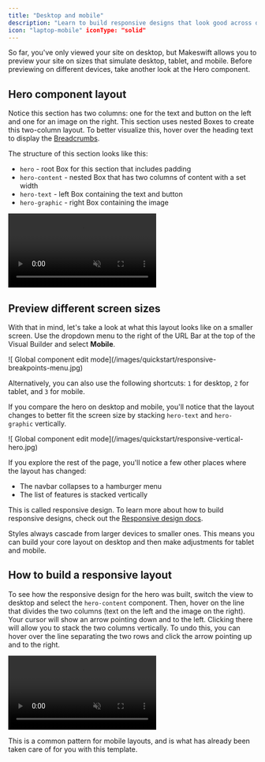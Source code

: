 ```yaml
---
title: "Desktop and mobile"
description: "Learn to build responsive designs that look good across desktop and mobile devices."
icon: "laptop-mobile" iconType: "solid"
---
```


So far, you've only viewed your site on desktop, but Makeswift allows you to preview your site on sizes that simulate desktop, tablet, and mobile. Before previewing on different devices, take another look at the Hero component.

## Hero component layout

Notice this section has two columns: one for the text and button on the left and one for an image on the right. This section uses nested Boxes to create this two-column layout. To better visualize this, hover over the heading text to display the [Breadcrumbs](/product/layouts#selecting-components).

The structure of this section looks like this:

- `hero` - root Box for this section that includes padding
- `hero-content` - nested Box that has two columns of content with a set width
- `hero-text` - left Box containing the text and button
- `hero-graphic` - right Box containing the image

<Frame>
  <video
    autoPlay
    muted
    loop
    playsInline
    title="Components and properties"
    className="w-full aspect-video"
    src="/images/quickstart/breadcrumbs.mp4"
  ></video>
</Frame>

## Preview different screen sizes

With that in mind, let's take a look at what this layout looks like on a smaller screen. Use the dropdown menu to the right of the URL Bar at the top of the Visual Builder and select **Mobile**.

<Frame>
  ![ Global component edit
  mode](/images/quickstart/responsive-breakpoints-menu.jpg)
</Frame>

Alternatively, you can also use the following shortcuts: `1` for desktop, `2` for tablet, and `3` for mobile.

If you compare the hero on desktop and mobile, you'll notice that the layout changes to better fit the screen size by stacking `hero-text` and `hero-graphic` vertically.

<Frame>
  ![ Global component edit
  mode](/images/quickstart/responsive-vertical-hero.jpg)
</Frame>

If you explore the rest of the page, you'll notice a few other places where the layout has changed:

- The navbar collapses to a hamburger menu
- The list of features is stacked vertically

This is called responsive design. To learn more about how to build responsive designs, check out the [Responsive design docs](/product/responsive-design).

Styles always cascade from larger devices to smaller ones. This means you can build your core layout on desktop and then make adjustments for tablet and mobile.

## How to build a responsive layout

To see how the responsive design for the hero was built, switch the view to desktop and select the `hero-content` component. Then, hover on the line that divides the two columns (text on the left and the image on the right). Your cursor will show an arrow pointing down and to the left. Clicking there will allow you to stack the two columns vertically. To undo this, you can hover over the line separating the two rows and click the arrow pointing up and to the right.

<Frame>
  <video
    autoPlay
    muted
    loop
    playsInline
    title="Components and properties"
    className="w-full aspect-video"
    src="/images/quickstart/responsive-design-stacked-layout.mp4"
  ></video>
</Frame>

This is a common pattern for mobile layouts, and is what has already been taken care of for you with this template.
